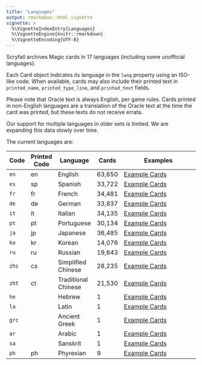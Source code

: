 ```yaml
---
title: "Languages"
output: rmarkdown::html_vignette
vignette: >
  %\VignetteIndexEntry{Languages}
  %\VignetteEngine{knitr::rmarkdown}
  %\VignetteEncoding{UTF-8}
---
```


Scryfall archives Magic cards in 17 languages (including some unofficial
languages).

Each Card object indicates its language in the `lang` property using an ISO-like
code. When available, cards may also include their printed text in
`printed_name`, `printed_type_line`, and `printed_text` fields.

Please note that Oracle text is always English, per game rules. Cards printed in
non-English languages are a translation of the Oracle text at the time the card
was printed, but these texts do not receive errata.

Our support for multiple languages in older sets is limited. We are expanding
this data slowly over time.

The current languages are:

| Code  | Printed Code | Language            | Cards  | Examples                                                                               |
| ----- | ------------ | ------------------- | ------ | -------------------------------------------------------------------------------------- |
| `en`  | en           | English             | 63,650 | [Example Cards](https://scryfall.com/search?order=released&q=lang%3Aen&unique=prints)  |
| `es`  | sp           | Spanish             | 33,722 | [Example Cards](https://scryfall.com/search?order=released&q=lang%3Aes&unique=prints)  |
| `fr`  | fr           | French              | 34,481 | [Example Cards](https://scryfall.com/search?order=released&q=lang%3Afr&unique=prints)  |
| `de`  | de           | German              | 33,837 | [Example Cards](https://scryfall.com/search?order=released&q=lang%3Ade&unique=prints)  |
| `it`  | it           | Italian             | 34,135 | [Example Cards](https://scryfall.com/search?order=released&q=lang%3Ait&unique=prints)  |
| `pt`  | pt           | Portuguese          | 30,134 | [Example Cards](https://scryfall.com/search?order=released&q=lang%3Apt&unique=prints)  |
| `ja`  | jp           | Japanese            | 36,485 | [Example Cards](https://scryfall.com/search?order=released&q=lang%3Aja&unique=prints)  |
| `ko`  | kr           | Korean              | 14,076 | [Example Cards](https://scryfall.com/search?order=released&q=lang%3Ako&unique=prints)  |
| `ru`  | ru           | Russian             | 19,643 | [Example Cards](https://scryfall.com/search?order=released&q=lang%3Aru&unique=prints)  |
| `zhs` | cs           | Simplified Chinese  | 28,235 | [Example Cards](https://scryfall.com/search?order=released&q=lang%3Azhs&unique=prints) |
| `zht` | ct           | Traditional Chinese | 21,530 | [Example Cards](https://scryfall.com/search?order=released&q=lang%3Azht&unique=prints) |
| `he`  |              | Hebrew              | 1      | [Example Cards](https://scryfall.com/search?order=released&q=lang%3Ahe&unique=prints)  |
| `la`  |              | Latin               | 1      | [Example Cards](https://scryfall.com/search?order=released&q=lang%3Ala&unique=prints)  |
| `grc` |              | Ancient Greek       | 1      | [Example Cards](https://scryfall.com/search?order=released&q=lang%3Agrc&unique=prints) |
| `ar`  |              | Arabic              | 1      | [Example Cards](https://scryfall.com/search?order=released&q=lang%3Aar&unique=prints)  |
| `sa`  |              | Sanskrit            | 1      | [Example Cards](https://scryfall.com/search?order=released&q=lang%3Asa&unique=prints)  |
| `ph`  | ph           | Phyrexian           | 9      | [Example Cards](https://scryfall.com/search?order=released&q=lang%3Aph&unique=prints)  |

